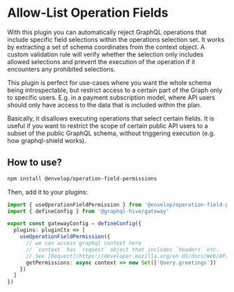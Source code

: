 
# Allow-List Operation Fields

With this plugin you can automatically reject GraphQL operations that include specific field
selections within the operations selection set. It works by extracting a set of schema coordinates
from the context object. A custom validation rule will verify whether the selection only includes
allowed selections and prevent the execution of the operation if it encounters any prohibited
selections.

This plugin is perfect for use-cases where you want the whole schema being introspectable, but
restrict access to a certain part of the Graph only to specific users. E.g. in a payment
subscription model, where API users should only have access to the data that is included within the
plan.

Basically, it disallows executing operations that select certain fields. It is useful if you want to
restrict the scope of certain public API users to a subset of the public GraphQL schema, without
triggering execution (e.g. how graphql-shield works).

## How to use?

```sh npm2yarn
npm install @envelop/operation-field-permissions
```

Then, add it to your plugins:

```ts filename="gateway.config.ts"
import { useOperationFieldPermission } from '@envelop/operation-field-permissions'
import { defineConfig } from '@graphql-hive/gateway'

export const gatewayConfig = defineConfig({
  plugins: pluginCtx => [
    useOperationFieldPermission({
      // we can access graphql context here
      // `context` has `request` object that includes `headers` etc.
      // See [Request](https://developer.mozilla.org/en-US/docs/Web/API/Request) for more information
      getPermissions: async context => new Set(['Query.greetings'])
    })
  ]
})
```
